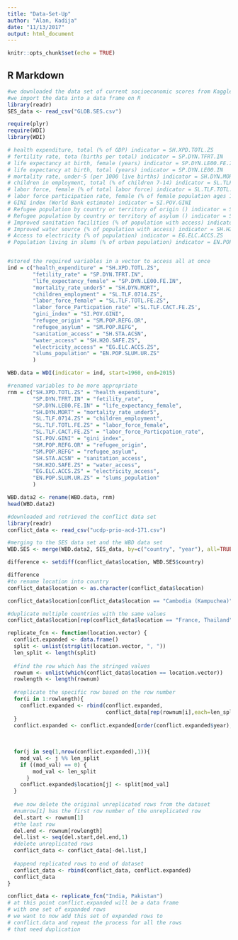 ```yaml
---
title: "Data-Set-Up"
author: "Alan, Kadija"
date: "11/13/2017"
output: html_document
---
```


```r
knitr::opts_chunk$set(echo = TRUE)
```

## R Markdown
```r
#we downloaded the data set of current socioeconomic scores from Kaggle
#we import the data into a data frame on R
library(readr)
SES_data <- read_csv("GLOB.SES.csv")
```

```r
require(plyr)
require(WDI)
library(WDI)

# health expenditure, total (% of GDP) indicator = SH.XPD.TOTL.ZS
# fertility rate, tota (births per total) indicator = SP.DYN.TFRT.IN
# life expectancy at birth, female (years) indicator = SP.DYN.LE00.FE.IN
# life expectancy at birth, total (years) indicator = SP.DYN.LE00.IN
# mortality rate, under-5 (per 1000 live births) indicator = SH.DYN.MORT
# children in employment, total (% of children 7-14) indicator = SL.TLF.0714.ZS
# labor force, female (% of total labor force) indicator = SL.TLF.TOTL.FE.ZS
# labor force participation rate, female (% of female population ages 15+)(modeled ILO estimate) indicator = SL.TLF.CACT.FE.ZS
# GINI index (World Bank estimate) indicator = SI.POV.GINI
# Refugee population by country or territory of origin () indicator = SM.POP.REFG.OR
# Refugee population by country or territory of asylum () indicator = SM.POP.REFG
# Improved sanitation facilities (% of population with access) indicator = SH.STA.ACSN
# Improved water source (% of population with access) indicator = SH.H2O.SAFE.ZS
# Access to electricity (% of population) indicator = EG.ELC.ACCS.ZS
# Population living in slums (% of urban population) indicator = EN.POP.SLUM.UR.ZS


#stored the required variables in a vector to access all at once
ind = c("health_expenditure" = "SH.XPD.TOTL.ZS",
        "fetility_rate" = "SP.DYN.TFRT.IN",
        "life_expectancy_female" = "SP.DYN.LE00.FE.IN",
        "mortality_rate_under5" = "SH.DYN.MORT",
        "children_employment" = "SL.TLF.0714.ZS",
        "labor_force_female" = "SL.TLF.TOTL.FE.ZS",
        "labor_force_Particpation_rate" ='SL.TLF.CACT.FE.ZS',
        "gini_index" = "SI.POV.GINI",
        "refugee_origin" = "SM.POP.REFG.OR",
        "refugee_asylum" = "SM.POP.REFG",
        "sanitation_access" = "SH.STA.ACSN",
        "water_access" = "SH.H2O.SAFE.ZS",
        "electricity_access" = "EG.ELC.ACCS.ZS",
        "slums_population" = "EN.POP.SLUM.UR.ZS"
        )

WBD.data = WDI(indicator = ind, start=1960, end=2015)

#renamed variables to be more appropriate
rnm = c("SH.XPD.TOTL.ZS" = "health_expenditure",
        "SP.DYN.TFRT.IN" = "fetility_rate",
        "SP.DYN.LE00.FE.IN" = "life_expectancy_female",
        "SH.DYN.MORT" = "mortality_rate_under5",
        "SL.TLF.0714.ZS" = "children_employment",
        "SL.TLF.TOTL.FE.ZS" = "labor_force_female",
        "SL.TLF.CACT.FE.ZS" = "labor_force_Particpation_rate",
        "SI.POV.GINI" = "gini_index",
        "SM.POP.REFG.OR" = "refugee_origin",
        "SM.POP.REFG" = "refugee_asylum",
        "SH.STA.ACSN" = "sanitation_access",
        "SH.H2O.SAFE.ZS" = "water_access",
        "EG.ELC.ACCS.ZS" = "electricity_access",
        "EN.POP.SLUM.UR.ZS" = "slums_population"
        )

WBD.data2 <- rename(WBD.data, rnm)
head(WBD.data2)
```


```r
#downloaded and retrieved the conflict data set
library(readr)
conflict_data <- read_csv("ucdp-prio-acd-171.csv")
```

```r
#merging to the SES data set and the WBD data set
WBD.SES <- merge(WBD.data2, SES_data, by=c("country", "year"), all=TRUE)
```

```r
difference <- setdiff(conflict_data$location, WBD.SES$country)

difference
#to rename location into country 
conflict_data$location <- as.character(conflict_data$location)

conflict_data$location[conflict_data$location == "Cambodia (Kampuchea)"] <- "Cambodia"

#duplicate multiple countries with the same values 
conflict_data$location[rep(conflict_data$location == "France, Thailand", 6)]

replicate_fcn <- function(location.vector) {
  conflict.expanded <- data.frame()
  split <- unlist(strsplit(location.vector, ", "))
  len_split <- length(split)   
  
  #find the row which has the stringed values 
  rownum <- unlist(which(conflict_data$location == location.vector))
  rowlength <- length(rownum)
  
  #replicate the specific row based on the row number 
  for(i in 1:rowlength){
    conflict.expanded <- rbind(conflict.expanded, 
                               conflict_data[rep(rownum[i],each=len_split),])
  }
  conflict.expanded <- conflict.expanded[order(conflict.expanded$year),]  
  
  
  
  for(j in seq(1,nrow(conflict.expanded),1)){
    mod_val <- j %% len_split
    if ((mod_val) == 0) {
        mod_val <- len_split
      }
    conflict.expanded$location[j] <- split[mod_val]
  }
  
  #we now delete the original unreplicated rows from the dataset
  #numrow[1] has the first row number of the unreplicated row
  del.start <- rownum[1]
  #the last row
  del.end <- rownum[rowlength]
  del.list <- seq(del.start,del.end,1)
  #delete unreplicated rows
  conflict_data <- conflict_data[-del.list,]
  
  #append replicated rows to end of dataset
  conflict_data <- rbind(conflict_data, conflict.expanded)
  conflict_data
}

conflict_data <- replicate_fcn("India, Pakistan")
# at this point conflict.expanded will be a data frame
# with one set of expanded rows
# we want to now add this set of expanded rows to
# conflict.data and repeat the process for all the rows
# that need duplication




```

